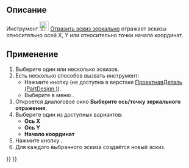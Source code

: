 <languages/>

{{Docnav/ru
|[[Sketcher_MergeSketches/ru|Объединить эскизы]]
|[[Sketcher_LeaveSketch/ru|Покинуть эскиз]]
|[[Sketcher_Workbench/ru|Скетчер]]
|IconL=Sketcher_MergeSketches.svg‎
|IconR=Sketcher_LeaveSketch.svg
|IconC=Workbench_Sketcher.svg
}}

{{GuiCommand/ru
|Name=Sketcher MirrorSketch
|Name/ru=Отразить эскиз зеркально
|MenuLocation=Эскиз → Отразить эскиз
|Workbenches=[[Sketcher_Workbench/ru|Скетчер]],
[[PartDesign_Workbench/ru|Проектная деталь (PartDesign)]]
|Version=0.16
}}

<span id="Description"></span>
== Описание ==

Инструмент [[Image:Sketcher_MirrorSketch.svg|24px]] [[Sketcher_MirrorSketch/ru|Отразить эскиз зеркально]] отражает эскизы относительно осей X, Y или относительно точки начала координат.

<span id="Usage"></span>
== Применение ==

# Выберите один или несколько эскизов.
# Есть несколько способов вызвать инструмент:
#* Нажмите кнопку {{Button|[[Image:Sketcher_MirrorSketch.svg|16px]] [[Sketcher_MirrorSketch/ru|Отразить эскиз зеркально]]}} (не доступна в верстаке [[PartDesign_Workbench/ru|ПроектнаяДеталь (PartDesign )]]).
#* Выберите в меню {{MenuCommand|Эскиз → [[Image:Sketcher_MirrorSketch.svg|16px]] Отразить эскиз зеркально}}.
# Откроется диалоговое окно '''Выберите ось/точку зеркального отражения'''.
# Выберите один из доступных вариантов:
#* '''Ось X'''
#* '''Ось Y'''
#* '''Начало координат'''
# Нажмите кнопку {{Button|OK}}.
# Для каждого выбранного эскиза создаётся новый эскиз.


{{Docnav/ru
|[[Sketcher_MergeSketches/ru|Объединить эскизы]]
|[[Sketcher_LeaveSketch/ru|Покинуть эскиз]]
|[[Sketcher_Workbench/ru|Скетчер]]
|IconL=Sketcher_MergeSketches.svg‎
|IconR=Sketcher_LeaveSketch.svg
|IconC=Workbench_Sketcher.svg
}}

{{Sketcher Tools navi{{#translation:}}}}
{{Userdocnavi{{#translation:}}}}